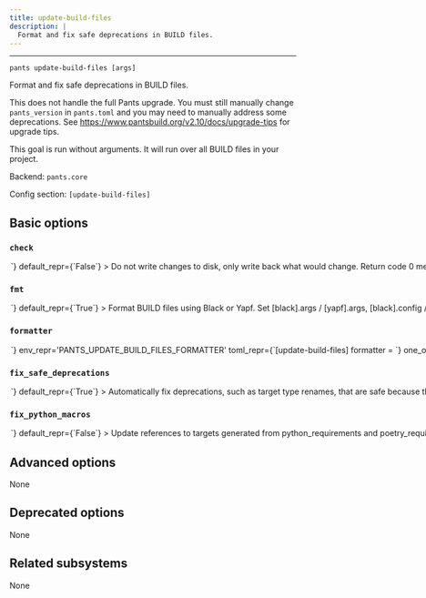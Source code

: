 ```yaml
---
title: update-build-files
description: |
  Format and fix safe deprecations in BUILD files.
---
```



---

```
pants update-build-files [args]
```

Format and fix safe deprecations in BUILD files.

This does not handle the full Pants upgrade. You must still manually change `pants_version` in `pants.toml` and you may need to manually address some deprecations. See https://www.pantsbuild.org/v2.10/docs/upgrade-tips for upgrade tips.

This goal is run without arguments. It will run over all BUILD files in your project.

Backend: <span className="color--primary">`pants.core`</span>

Config section: <span className="color--primary">`[update-build-files]`</span>

<span className={styles.options}>

## Basic options

### `check`

<Option
  cli_repr={`--[no-]update-build-files-check`}
  env_repr='PANTS_UPDATE_BUILD_FILES_CHECK'
  toml_repr={`[update-build-files]
check = <bool>`}
  default_repr={`False`}
>

Do not write changes to disk, only write back what would change. Return code 0 means there would be no changes, and 1 means that there would be.

</Option>

### `fmt`

<Option
  cli_repr={`--[no-]update-build-files-fmt`}
  env_repr='PANTS_UPDATE_BUILD_FILES_FMT'
  toml_repr={`[update-build-files]
fmt = <bool>`}
  default_repr={`True`}
>

Format BUILD files using Black or Yapf.

Set `[black].args` / `[yapf].args`, `[black].config` / `[yapf].config` , and `[black].config_discovery` / `[yapf].config_discovery` to change Black&#x27;s or Yapf&#x27;s behavior. Set `[black].interpreter_constraints` / `[yapf].interpreter_constraints` and `[python].interpreter_search_path` to change which interpreter is used to run the formatter.

</Option>

### `formatter`

<Option
  cli_repr={`--update-build-files-formatter=<Formatter>`}
  env_repr='PANTS_UPDATE_BUILD_FILES_FORMATTER'
  toml_repr={`[update-build-files]
formatter = <Formatter>`}
  one_of='yapf, black'
  default_repr={`black`}
>

Which formatter Pants should use to format BUILD files.

</Option>

### `fix_safe_deprecations`

<Option
  cli_repr={`--[no-]update-build-files-fix-safe-deprecations`}
  env_repr='PANTS_UPDATE_BUILD_FILES_FIX_SAFE_DEPRECATIONS'
  toml_repr={`[update-build-files]
fix_safe_deprecations = <bool>`}
  default_repr={`True`}
>

Automatically fix deprecations, such as target type renames, that are safe because they do not change semantics.

</Option>

### `fix_python_macros`

<Option
  cli_repr={`--[no-]update-build-files-fix-python-macros`}
  env_repr='PANTS_UPDATE_BUILD_FILES_FIX_PYTHON_MACROS'
  toml_repr={`[update-build-files]
fix_python_macros = <bool>`}
  default_repr={`False`}
>

Update references to targets generated from `python_requirements` and `poetry_requirements` from the old deprecated macro mechanism to the new target generation mechanism described at https://www.pantsbuild.org/v2.10/docs/targets#target-generation.

</Option>

## Advanced options

None

## Deprecated options

None

## Related subsystems

None

</span>
